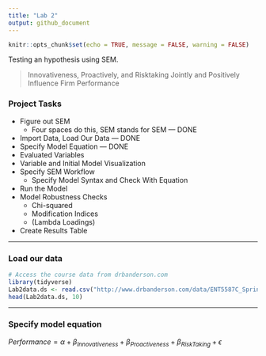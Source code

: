 ```yaml
---
title: "Lab 2"
output: github_document
---
```


```r
knitr::opts_chunk$set(echo = TRUE, message = FALSE, warning = FALSE)
```

Testing an hypothesis using SEM.

> Innovativeness, Proactively, and Risktaking Jointly and Positively Influence Firm Performance

### Project Tasks

* Figure out SEM
    * Four spaces do this, SEM stands for SEM --- DONE
* Import Data, Load Our Data --- DONE
* Specify Model Equation --- DONE
* Evaluated Variables
* Variable and Initial Model Visualization
* Specify SEM Workflow
    * Specify Model Syntax and Check With Equation
* Run the Model
* Model Robustness Checks
    * Chi-squared
    * Modification Indices
    * (Lambda Loadings)
* Create Results Table

***

### Load our data

```r
# Access the course data from drbanderson.com
library(tidyverse)
Lab2data.ds <- read.csv("http://www.drbanderson.com/data/ENT5587C_Spring2018.csv")
head(Lab2data.ds, 10)
```

***

### Specify model equation

$Performance=\alpha+\beta_{Innovativeness}+\beta_{Proactiveness}+\beta_{RiskTaking}+\epsilon$
